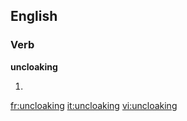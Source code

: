 ==English==

===Verb===
'''uncloaking'''

# {{third-person singular of|[[uncloak]]}}

[[fr:uncloaking]]
[[it:uncloaking]]
[[vi:uncloaking]]
